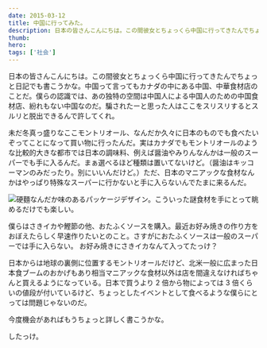 ```yaml
---
date: 2015-03-12
title: 中国に行ってみた。
description: 日本の皆さんこんにちは。この間彼女とちょっくら中国に行ってきたんでちょっと日記でも書こうかな。
thumb:
hero:
tags: ['社会']
---
```


日本の皆さんこんにちは。この間彼女とちょっくら中国に行ってきたんでちょっと日記でも書こうかな。中国って言ってもカナダの中にある中国、中華食材店のことだ。僕らの認識では、あの独特の空間は中国人による中国人のための中国食材店、紛れもない中国なのだ。騙されたーと思った人はここをスリスリするとスルリと脱出できるんで許してくれ。

未だ冬真っ盛りなここモントリオール、なんだか久々に日本のものでも食べたいぞってことになって買い物に行ったんだ。実はカナダでもモントリオールのような比較的大きな都市では日本の調味料、例えば醤油やみりんなんかは一般のスーパーでも手に入るんだ。まぁ選べるほど種類は置いてないけど。（醤油はキッコーマンのみだったり。別にいいんだけど。）ただ、日本のマニアックな食材なんかはやっぱり特殊なスーパーに行かないと手に入らないんでたまに来るんだ。

![硬麵](../images/grocery_china/noodle.jpg)なんだか味のあるパッケージデザイン。こういった謎食材を手にとって眺めるだけでも楽しい。

僕らはさきイカや鰹節の他、おたふくソースを購入。最近お好み焼きの作り方をおぼえたらしく早速作りたいとのこと。さすがにおたふくソースは一般のスーパーでは手に入らない。
お好み焼きにさきイカなんて入ってたっけ？

日本からは地球の裏側に位置するモントリオールだけど、北米一般に広まった日本食ブームのおかげもあり相当マニアックな食材以外は店を間違えなければちゃんと買えるようになっている。日本で買うより 2 倍から物によっては 3 倍くらいの値段が付いているけど、ちょっとしたイベントとして食べるような僕らにとっては問題じゃないのだ。

今度機会があればもうちょっと詳しく書こうかな。

したっけ。
